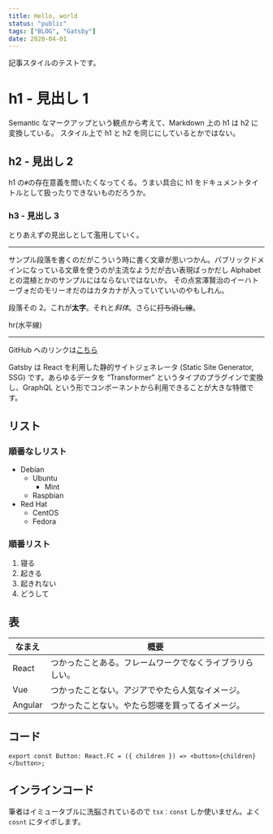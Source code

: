 ```yaml
---
title: Hello, world
status: "public"
tags: ["BLOG", "Gatsby"]
date: 2020-04-01
---
```


記事スタイルのテストです。<!--more-->


# h1 - 見出し 1

Semantic なマークアップという観点から考えて、Markdown 上の h1 は h2 に変換している。
スタイル上で h1 と h2 を同じにしているとかではない。

## h2 - 見出し 2

h1 の`#`の存在意義を問いたくなってくる。うまい具合に h1 をドキュメントタイトルとして扱ったりできないものだろうか。

### h3 - 見出し 3

とりあえずの見出しとして濫用していく。

---

サンプル段落を書くのだがこういう時に書く文章が思いつかん。パブリックドメインになっている文章を使うのが主流なようだが古い表現ばっかだし Alphabet との混植とかのサンプルにはならないではないか。
その点宮澤賢治のイーハトーヴォだのモリーオだのはカタカナが入っていていいのやもしれん。

段落その 2。これが**太字**。それと*斜体*。さらに~~打ち消し線~~。

hr(水平線)

---

GitHub へのリンクは[こちら](https://github.com)

Gatsby は React を利用した静的サイトジェネレータ (Static Site Generator, SSG) です。あらゆるデータを “Transformer” というタイプのプラグインで変換し、GraphQL という形でコンポーネントから利用できることが大きな特徴です。

## リスト

### 順番なしリスト

- Debian
  - Ubuntu
    - Mint
  - Raspbian
- Red Hat
  - CentOS
  - Fedora

### 順番リスト

1. 寝る
2. 起きる
3. 起きれない
4. どうして

## 表

| なまえ  | 概要                                                     |
| ------- | -------------------------------------------------------- |
| React   | つかったことある。フレームワークでなくライブラリらしい。 |
| Vue     | つかったことない。アジアでやたら人気なイメージ。         |
| Angular | つかったことない。やたら怨嗟を買ってるイメージ。         |

## コード

```tsx{2}:title=button.tsx
export const Button: React.FC = ({ children }) => <button>{children}</button>;
```

## インラインコード

筆者はイミュータブルに洗脳されているので `tsx：const` しか使いません。よく `cosnt` にタイポします。
